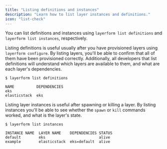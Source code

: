 ```yaml
---
title: "Listing definitions and instances"
description: "Learn how to list layer instances and definitions."
icon: "list-check"
---
```


You can list definitions and instances using `layerform list definitions` and `layerform list instances`, respectively.

Listing definitions is useful usually after you have provisioned layers using `layerform configure`. By listing layers, you'll be able to confirm that all of them have been provisioned correctly. Additionally, all developers that list definitions will understand which layers are available to them, and what are each layer's dependencies.

```
$ layerform list definitions

NAME          DEPENDENCIES
eks
elasticstack  eks
```

Listing layer instances is useful after spawning or killing a layer. By listing instances you'll be able to see whether the `spawn` or `kill` commands worked, and what is the layer's state.

```
$ layerform list instances

INSTANCE NAME  LAYER NAME    DEPENDENCIES STATUS
default        eks                        alive
example        elasticstack  eks=default  alive
```
